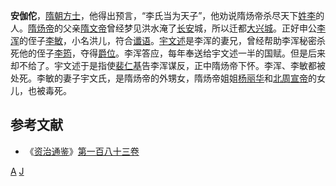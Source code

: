'''安伽佗'''，[[隋朝|隋朝]][[方士|方士]]，他得出预言，“李氏当为天子”，他劝说隋炀帝杀尽天下[[李姓|姓李]]的人。[[隋炀帝|隋炀帝]]的父亲[[隋文帝|隋文帝]]曾经梦见洪水淹了[[长安|长安]]城，所以迁都[[大兴城|大兴城]]。正好申公[[李浑|李浑]]的侄子[[李敏|李敏]]，小名洪儿，符合[[谶语|谶语]]。[[宇文述|宇文述]]是李浑的妻兄，曾经帮助李浑秘密杀死他的侄子[[李筠|李筠]]，夺得[[爵位|爵位]]。李浑答应，每年奉送给宇文述一半的国赋。但是后来却不给了。宇文述于是指使[[裴仁基|裴仁基]]告李浑谋反，正中隋炀帝下怀。李浑、李敏都被处死。李敏的妻子宇文氏，是隋炀帝的外甥女，隋炀帝姐姐[[杨丽华|杨丽华]]和[[北周宣帝|北周宣帝]]的女儿，也被毒死。
==参考文献==
*《[[资治通鉴|资治通鉴]]》[[s:資治通鑑/卷183|第一百八十三卷]]

[[Category:隋朝人|A]]
[[Category:安姓|J]]